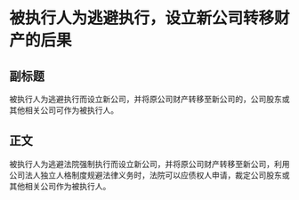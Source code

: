 # 被执行人为逃避执行，设立新公司转移财产的后果
## 副标题
被执行人为逃避执行而设立新公司，并将原公司财产转移至新公司的，公司股东或其他相关公司可作为被执行人。
## 正文
被执行人为逃避法院强制执行而设立新公司，并将原公司财产转移至新公司，利用公司法人独立人格制度规避法律义务时，法院可以应债权人申请，裁定公司股东或其他相关公司作为被执行人。
